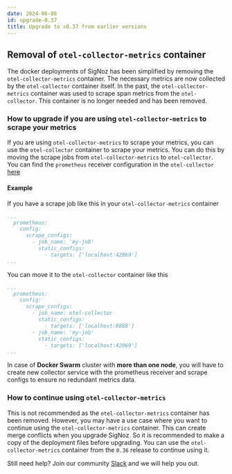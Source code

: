 ```yaml
---
date: 2024-06-06
id: upgrade-0.37
title: Upgrade to v0.37 from earlier versions
---
```



## Removal of `otel-collector-metrics` container

The docker deployments of SigNoz has been simplified by removing the `otel-collector-metrics` container. The necessary metrics are now collected by the `otel-collector` container itself. In the past, the `otel-collector-metrics` container was used to scrape span metrics from the `otel-collector`. This container is no longer needed and has been removed.

### How to upgrade if you are using `otel-collector-metrics` to scrape your metrics

If you are using `otel-collector-metrics` to scrape your metrics, you can use the `otel-collector` container to scrape your metrics. You can do this by moving the scrape jobs from `otel-collector-metrics` to `otel-collector`. You can find the `prometheus` receiver configuration in the `otel-collector` [here](https://github.com/ezeslucky/monitrix.git/signoz/blob/76e7de3aeda1f40c11d04f79e5973966b1c21789/deploy/docker/clickhouse-setup/otel-collector-config.yaml#L50-L61)

#### Example

If you have a scrape job like this in your `otel-collector-metrics` container

```yaml
...
  prometheus:
    config:
      scrape_configs:
        - job_name: 'my-job'
          static_configs:
            - targets: ['localhost:42069']
...
```

You can move it to the `otel-collector` container like this

```yaml
...
  prometheus:
    config:
      scrape_configs:
        - job_name: otel-collector
          static_configs:
            - targets: ['localhost:8888']
        - job_name: 'my-job'
          static_configs:
            - targets: ['localhost:42069']
...
```
In case of **Docker Swarm** cluster with **more than one node**, you will have to create new collector service with the prometheus receiver and scrape configs to ensure no redundant metrics data.
### How to continue using `otel-collector-metrics`

This is not recommended as the `otel-collector-metrics` container has been removed. However, you may have a use case where you want to continue using the `otel-collector-metrics` container. This can create merge conflicts when you upgrade SigNoz. So it is recommended to make a copy of the deployment files before upgrading. You can use the `otel-collector-metrics` container from the `0.36` release to continue using it.

Still need help? Join our community [Slack](https://signoz.io/slack) and we will help you out.